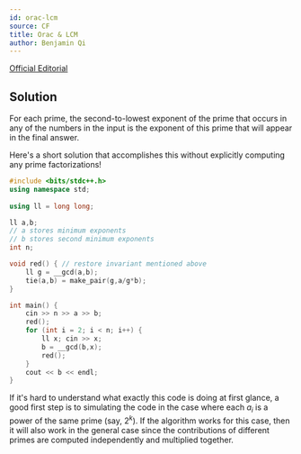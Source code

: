 ```yaml
---
id: orac-lcm
source: CF
title: Orac & LCM
author: Benjamin Qi
---
```


[Official Editorial](https://codeforces.com/blog/entry/77284)

## Solution

For each prime, the second-to-lowest exponent of the prime that occurs in any of the numbers in the input is the exponent of this prime that will appear in the final answer. 

Here's a short solution that accomplishes this without explicitly computing any prime factorizations!

```cpp
#include <bits/stdc++.h>
using namespace std;
 
using ll = long long;

ll a,b; 
// a stores minimum exponents
// b stores second minimum exponents
int n;

void red() { // restore invariant mentioned above
	ll g = __gcd(a,b);
	tie(a,b) = make_pair(g,a/g*b);
}

int main() {
	cin >> n >> a >> b;
	red();
	for (int i = 2; i < n; i++) {
		ll x; cin >> x; 
		b = __gcd(b,x);
		red();
	}
	cout << b << endl;
}
```

If it's hard to understand what exactly this code is doing at first glance, a good first step is to simulating the code in the case where each $a_i$ is a power of the same prime (say, $2^k$). If the algorithm works for this case, then it will also work in the general case since the contributions of different primes are computed independently and multiplied together.

<!-- the GCD function is [multiplicative](https://en.wikipedia.org/wiki/Multiplicative_function). -->
